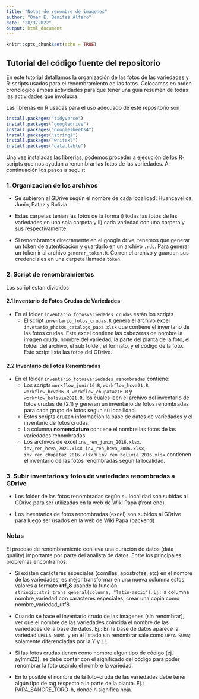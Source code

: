 ```yaml
---
title: "Notas de renombre de imagenes"
author: "Omar E. Benites Alfaro"
date: "28/3/2022"
output: html_document
---
```


```r
knitr::opts_chunk$set(echo = TRUE)
```

## Tutorial del código fuente del repositorio

En este tutorial detallamos la organización de las fotos de las variedades y R-scripts usados para el renombramiento de las fotos. Colocamos en orden cronológico ambas actividades para que tener una guia resumen de todas las actividades que involucra.

Las librerias en R usadas para el uso adecuado de este repositorio son

```r
install.packages("tidyverse")
install.packages("googledrive")
install.packages("googlesheets4")
install.packages("stringi")
install.packages("writexl")
install.packages("data.table")
```

Una vez instaladas las librerias, podemos proceder a ejecución de los R-scripts que nos ayudan a renombrar las fotos de las variedades. A continuación los pasos a seguir:


### 1. Organizacion de los archivos

- Se subieron al GDrive según el nombre de cada localidad: Huancavelica, Junín, Pataz y Bolivia


- Estas carpetas tenian las fotos de la forma i) todas las fotos de las variedades en una sola carpeta y ii) cada variedad con una carpeta y sus respectivamente.

- Si renombramos directamente en el google drive, tenemos que generar un token de autenticacion y guardarlo en un archivo `.rds`. Para generar un token ir al archivo `generar_token.R`. Corren el archivo y guardan sus credenciales en una carpeta llamada `token`.


### 2. Script de renombramientos

Los script estan divididos 

#### 2.1 Inventario de Fotos Crudas de Variedades

- En el folder `inventario_fotosvariedades_crudas` están los scripts
    * El script `inventario_fotos_crudas.R` genera el archivo excel  `invetario_photos_catalogo_papa.xlsx` que contiene el inventario de las fotos crudas. Este excel contiene las cabezeras de nombre la imagen cruda, nombre del variedad, la parte del planta de la foto, el folder del archivo, el sub folder, el formato, y el código de la foto. Este script lista las fotos del GDrive. 


#### 2.2 Inventario de Fotos Renombradas

- En el folder `inventario_fotosvariedades_renombradas` contiene:
    * Los scripts `workflow_junin16.R`, `workflow_hcva21.R`, `workflow_hcva06.R`, `workflow_chupataz16.R` y `workflow_bolivia2021.R`, los cuales leen el archivo del inventario de fotos crudas de (2.1) y generan un inventario de fotos renombradas para cada grupo de fotos segun su locailidad.
    * Estos scripts cruzan información la base de datos de variedades y el inventario de fotos crudas.
    * La columna **nomenclature** contiene el nombre las fotos de las variedades renombradas
    * Los archivos de excel `inv_ren_junin_2016.xlsx`, `inv_ren_hcva_2021.xlsx`, `inv_ren_hcva_2006.xlsx`, `inv_ren_chupataz_2016.xlsx` y `inv_ren_bolivia_2016.xlsx` contienen el inventario de las fotos renombradas según la localidad.

### 3. Subir inventarios y fotos de variedades renombradas a GDrive

- Los folder de las fotos renombradas según su localidad son subidas al GDrive para ser utilizadas en la web de Wiki Papa (front end).

- Los inventarios de fotos renombradas (excel) son subidos al GDrive para luego ser usados en la web de Wiki Papa (backend)   


### Notas

El proceso de renombramiento conlleva una curación de datos (data quality) importante por parte del analista de datos. Entre los principales problemas encontramos:

- Si existen carácteres especiales (comillas, apostrofes, etc) en el nombre de las variedades, es mejor transformar en una nueva columna estos valores a formato **utf_8** usando la función  `stringi::stri_trans_general(columna, "latin-ascii")`. Ej.: la columna nombre_variedad con caracteres especiales, crear una copia como nombre_variedad_utf8. 
 
- Cuando se hace el inventario crudo de las imagenes (sin renombrar), ver que el nombre de las variedades coincida el nombre de las variedades de la base de datos.
Ej.: En la base de datos aparece la variedad `UPLLA SUMA`, y en el listado sin renombrar sale como `UPYA SUMA`; solamente diferenciadas por la Y y LL.

- Si las fotos crudas tienen como nombre algun tipo de código (ej. aylmm22), se debe contar con el significado del código para poder renombrar la foto usando el nombre la variedad.

- En lo posible el nombre de la foto-cruda de las variedades debe tener algún tipo de tag respecto a la parte de la planta. Ej.: PAPA_SANGRE_TORO-h, donde h significa hoja.



